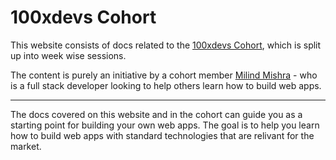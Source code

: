 
# 100xdevs Cohort

This website consists of docs related to the [100xdevs Cohort](https://100xdevs.com/), which is split up into week wise sessions.

<Features />

The content is purely an initiative by a cohort member [Milind Mishra](https://milindmishra.com) - who is a full stack developer looking to help others learn how to build web apps.

---

The docs covered on this website and in the cohort can guide you as a starting point for building your own web apps. The goal is to help you learn how to build web apps with standard technologies that are relivant for the market.
